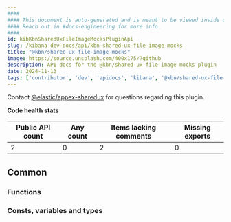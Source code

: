 ```yaml
---
####
#### This document is auto-generated and is meant to be viewed inside our experimental, new docs system.
#### Reach out in #docs-engineering for more info.
####
id: kibKbnSharedUxFileImageMocksPluginApi
slug: /kibana-dev-docs/api/kbn-shared-ux-file-image-mocks
title: "@kbn/shared-ux-file-image-mocks"
image: https://source.unsplash.com/400x175/?github
description: API docs for the @kbn/shared-ux-file-image-mocks plugin
date: 2024-11-13
tags: ['contributor', 'dev', 'apidocs', 'kibana', '@kbn/shared-ux-file-image-mocks']
---
```




Contact [@elastic/appex-sharedux](https://github.com/orgs/elastic/teams/appex-sharedux) for questions regarding this plugin.

**Code health stats**

| Public API count  | Any count | Items lacking comments | Missing exports |
|-------------------|-----------|------------------------|-----------------|
| 2 | 0 | 2 | 0 |

## Common

### Functions
<DocDefinitionList data={kbnSharedUxFileImageMocksObj.common.functions}/>

### Consts, variables and types
<DocDefinitionList data={kbnSharedUxFileImageMocksObj.common.misc}/>

